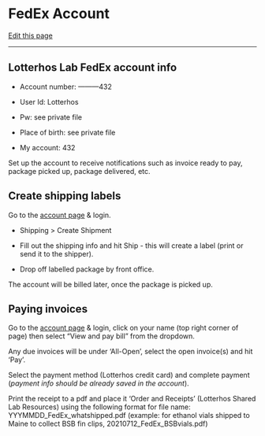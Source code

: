 # FedEx Account

[Edit this page](https://github.com/DrK-Lo/lotterhoslabprotocols/edit/main/general_fedex_ship.qmd)

------------------------------------------------------------------------

## **Lotterhos Lab FedEx account info** {.unnumbered}

-   Account number: ---------432

-   User Id: Lotterhos

-   Pw: see private file

-   Place of birth: see private file

-   My account: 432

Set up the account to receive notifications such as invoice ready to pay, package picked up, package delivered, etc.

## **Create shipping labels** {.unnumbered}

Go to the [account page](https://www.fedex.com/shipping/shipEntryAction.do?method=doEntry&link=1&locale=en_US&urlparams=us&sType=FShipping) & login.

-   Shipping \> Create Shipment

-   Fill out the shipping info and hit Ship - this will create a label (print or send it to the shipper).

-   Drop off labelled package by front office.

The account will be billed later, once the package is picked up.

## **Paying invoices** {.unnumbered}

Go to the [account page](https://www.fedex.com/en-us/home.html) & login, click on your name (top right corner of page) then select "View and pay bill" from the dropdown.

Any due invoices will be under 'All-Open', select the open invoice(s) and hit 'Pay'.

Select the payment method (Lotterhos credit card) and complete payment (*payment info should be already saved in the account*).

Print the receipt to a pdf and place it 'Order and Receipts' (Lotterhos Shared Lab Resources) using the following format for file name: YYYMMDD_FedEx_whatshipped.pdf (example: for ethanol vials shipped to Maine to collect BSB fin clips, 20210712_FedEx_BSBvials.pdf)\

